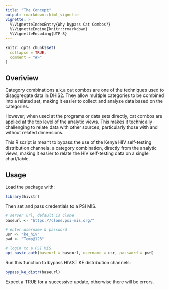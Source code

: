 ```yaml
---
title: "The Concept"
output: rmarkdown::html_vignette
vignette: >
  %\VignetteIndexEntry{Why bypass Cat Combos?}
  %\VignetteEngine{knitr::rmarkdown}
  %\VignetteEncoding{UTF-8}
---
```


```r
knitr::opts_chunk$set(
  collapse = TRUE,
  comment = "#>"
)
```

## Overiview

Category combinations a.k.a cat combos are one of the techniques used to disaggregate data in DHIS2. They allow multiple categories to be combined into a related set, making it easier to collect and analyze data based on the categories.

However, when used at the programs or data sets directly, cat combos are applied at the top level of the analytic views. This makes it technically challenging to relate data with other sources, particularly those with and without related dimensions.

This R script is meant to bypass the use of the Kenya HIV self-testing distribution channels, a category combination, directly from the analytic views, making it easier to relate the HIV self-testing data on a single chart/table.

## Usage

Load the package with:

```r
library(hivstr)

```

Then set and pass credentials to a PSI MIS. 

```r
# server url, default is clone
baseurl <- "https://clone.psi-mis.org/"

# enter username & password
usr <- "ke_hiv"
pwd <- "Temp@123"

# login to a PSI MIS
api_basic_auth(baseurl = baseurl, username = usr, password = pwd)

```

Run this function to bypass HIVST KE distribution channels:

```r

bypass_ke_distr(baseurl)

```

Expect a TRUE for a successive update, otherwise there will be errors.

